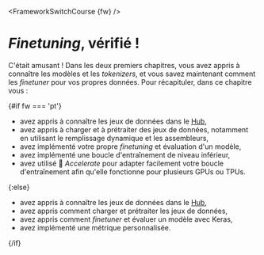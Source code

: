 <FrameworkSwitchCourse {fw} />

# *Finetuning*, vérifié !

C'était amusant ! Dans les deux premiers chapitres, vous avez appris à connaître les modèles et les *tokenizers*, et vous savez maintenant comment les *finetuner* pour vos propres données. Pour récapituler, dans ce chapitre vous :

{#if fw === 'pt'}
* avez appris à connaître les jeux de données dans le [Hub](https://huggingface.co/datasets),
* avez appris à charger et à prétraiter des jeux de données, notamment en utilisant le remplissage dynamique et les assembleurs,
* avez implémenté votre propre *finetuning* et évaluation d'un modèle,
* avez implémenté une boucle d'entraînement de niveau inférieur,
* avez utilisé 🤗 *Accelerate* pour adapter facilement votre boucle d'entraînement afin qu'elle fonctionne pour plusieurs GPUs ou TPUs.

{:else}
* avez appris à connaître les jeux de données dans le [Hub](https://huggingface.co/datasets),
* avez appris comment charger et prétraiter les jeux de données,
* avez appris comment *finetuner* et évaluer un modèle avec Keras,
* avez implémenté une métrique personnalisée.

{/if}